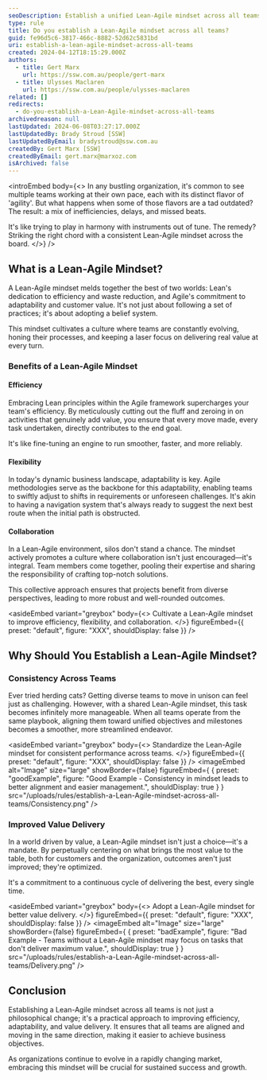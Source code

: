 ```yaml
---
seoDescription: Establish a unified Lean-Agile mindset across all teams to boost efficiency, flexibility, and value delivery.
type: rule
title: Do you establish a Lean-Agile mindset across all teams?
guid: fe96d5c6-3817-466c-8882-52d62c5831bd
uri: establish-a-lean-agile-mindset-across-all-teams
created: 2024-04-12T18:15:29.000Z
authors:
  - title: Gert Marx
    url: https://ssw.com.au/people/gert-marx
  - title: Ulysses Maclaren
    url: https://ssw.com.au/people/ulysses-maclaren
related: []
redirects:
  - do-you-establish-a-Lean-Agile-mindset-across-all-teams
archivedreason: null
lastUpdated: 2024-06-08T03:27:17.000Z
lastUpdatedBy: Brady Stroud [SSW]
lastUpdatedByEmail: bradystroud@ssw.com.au
createdBy: Gert Marx [SSW]
createdByEmail: gert.marx@marxoz.com
isArchived: false
---
```


<introEmbed
  body={<>
In any bustling organization, it's common to see multiple teams working at their own pace, each with its distinct flavor of 'agility'. But what happens when some of those flavors are a tad outdated? The result: a mix of inefficiencies, delays, and missed beats.

It's like trying to play in harmony with instruments out of tune. The remedy? Striking the right chord with a consistent Lean-Agile mindset across the board.
  </>}
/>
## What is a Lean-Agile Mindset?

A Lean-Agile mindset melds together the best of two worlds: Lean's dedication to efficiency and waste reduction, and Agile's commitment to adaptability and customer value. It's not just about following a set of practices; it's about adopting a belief system.

This mindset cultivates a culture where teams are constantly evolving, honing their processes, and keeping a laser focus on delivering real value at every turn.

### Benefits of a Lean-Agile Mindset

#### Efficiency

Embracing Lean principles within the Agile framework supercharges your team's efficiency. By meticulously cutting out the fluff and zeroing in on activities that genuinely add value, you ensure that every move made, every task undertaken, directly contributes to the end goal.

It's like fine-tuning an engine to run smoother, faster, and more reliably.

#### Flexibility

In today's dynamic business landscape, adaptability is key. Agile methodologies serve as the backbone for this adaptability, enabling teams to swiftly adjust to shifts in requirements or unforeseen challenges. It's akin to having a navigation system that's always ready to suggest the next best route when the initial path is obstructed.

#### Collaboration

In a Lean-Agile environment, silos don't stand a chance. The mindset actively promotes a culture where collaboration isn't just encouraged—it's integral. Team members come together, pooling their expertise and sharing the responsibility of crafting top-notch solutions.

This collective approach ensures that projects benefit from diverse perspectives, leading to more robust and well-rounded outcomes.

<asideEmbed
  variant="greybox"
  body={<>
    Cultivate a Lean-Agile mindset to improve efficiency, flexibility, and collaboration.
  </>}
  figureEmbed={{
    preset: "default",
    figure: "XXX",
    shouldDisplay: false
  }}
/>

## Why Should You Establish a Lean-Agile Mindset?

### Consistency Across Teams

Ever tried herding cats? Getting diverse teams to move in unison can feel just as challenging. However, with a shared Lean-Agile mindset, this task becomes infinitely more manageable. When all teams operate from the same playbook, aligning them toward unified objectives and milestones becomes a smoother, more streamlined endeavor.

<asideEmbed
  variant="greybox"
  body={<>
    Standardize the Lean-Agile mindset for consistent performance across teams.
  </>}
  figureEmbed={{
    preset: "default",
    figure: "XXX",
    shouldDisplay: false
  }}
/>
<imageEmbed
  alt="Image"
  size="large"
  showBorder={false}
  figureEmbed={ {
    preset: "goodExample",
    figure: "Good Example - Consistency in mindset leads to better alignment and easier management.",
    shouldDisplay: true
  } }
  src="/uploads/rules/establish-a-Lean-Agile-mindset-across-all-teams/Consistency.png"
/>

### Improved Value Delivery

In a world driven by value, a Lean-Agile mindset isn't just a choice—it's a mandate. By perpetually centering on what brings the most value to the table, both for customers and the organization, outcomes aren't just improved; they're optimized.

It's a commitment to a continuous cycle of delivering the best, every single time.

<asideEmbed
  variant="greybox"
  body={<>
    Adopt a Lean-Agile mindset for better value delivery.
  </>}
  figureEmbed={{
    preset: "default",
    figure: "XXX",
    shouldDisplay: false
  }}
/>
<imageEmbed
  alt="Image"
  size="large"
  showBorder={false}
  figureEmbed={ {
    preset: "badExample",
    figure: "Bad Example - Teams without a Lean-Agile mindset may focus on tasks that don't deliver maximum value.",
    shouldDisplay: true
  } }
  src="/uploads/rules/establish-a-Lean-Agile-mindset-across-all-teams/Delivery.png"
/>

## Conclusion

Establishing a Lean-Agile mindset across all teams is not just a philosophical change; it's a practical approach to improving efficiency, adaptability, and value delivery. It ensures that all teams are aligned and moving in the same direction, making it easier to achieve business objectives.

As organizations continue to evolve in a rapidly changing market, embracing this mindset will be crucial for sustained success and growth.
